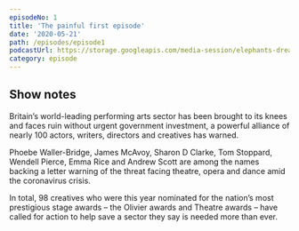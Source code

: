 ```yaml
---
episodeNo: 1
title: 'The painful first episode'
date: '2020-05-21'
path: /episodes/episode1
podcastUrl: https://storage.googleapis.com/media-session/elephants-dream/the-wires.mp3
category: episode
---
```


## Show notes

Britain’s world-leading performing arts sector has been brought to its knees and faces ruin without urgent government investment, a powerful alliance of nearly 100 actors, writers, directors and creatives has warned.

Phoebe Waller-Bridge, James McAvoy, Sharon D Clarke, Tom Stoppard, Wendell Pierce, Emma Rice and Andrew Scott are among the names backing a letter warning of the threat facing theatre, opera and dance amid the coronavirus crisis.

In total, 98 creatives who were this year nominated for the nation’s most prestigious stage awards – the Olivier awards and Theatre awards – have called for action to help save a sector they say is needed more than ever.
